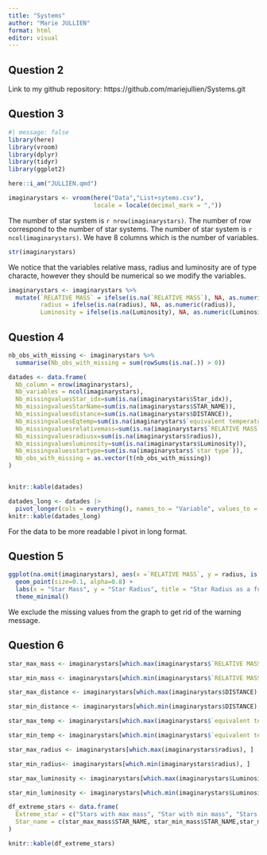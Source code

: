 ```yaml
---
title: "Systems"
author: "Marie JULLIEN"
format: html
editor: visual
---
```


## Question 2
Link to my github repository: https://github.com/mariejullien/Systems.git

## Question 3
```r
#| message: false
library(here)
library(vroom)
library(dplyr)
library(tidyr)
library(ggplot2)
```

```r
here::i_am("JULLIEN.qmd")
```


```r
imaginarystars <- vroom(here("Data","List+sytems.csv"),
                        locale = locale(decimal_mark = ","))
```
The number of star system is `r nrow(imaginarystars)`.
The number of row correspond to the number of star systems. 
The number of star system is `r ncol(imaginarystars)`.
We have 8 columns which is the number of variables. 

```r
str(imaginarystars)
```

We notice that the variables relative mass, radius and luminosity are of type characte, however they should be numerical so we modify the variables. 

```r
imaginarystars <- imaginarystars %>%
  mutate(`RELATIVE MASS` = ifelse(is.na(`RELATIVE MASS`), NA, as.numeric(`RELATIVE MASS`)),
         radius = ifelse(is.na(radius), NA, as.numeric(radius)),
         Luminosity = ifelse(is.na(Luminosity), NA, as.numeric(Luminosity)))

```

## Question 4
```r
nb_obs_with_missing <- imaginarystars %>%
  summarise(Nb_obs_with_missing = sum(rowSums(is.na(.)) > 0))

datades <- data.frame(
  Nb_column = nrow(imaginarystars),
  Nb_variables = ncol(imaginarystars),
  Nb_missingvaluesStar_idx=sum(is.na(imaginarystars$Star_idx)),
  Nb_missingvaluesStarName=sum(is.na(imaginarystars$STAR_NAME)),
  Nb_missingvaluesdistance=sum(is.na(imaginarystars$DISTANCE)),
  Nb_missingvaluesEqtemp=sum(is.na(imaginarystars$`equivalent temperature`)),
  Nb_missingvaluesrelativemass=sum(is.na(imaginarystars$`RELATIVE MASS`)),
  Nb_missingvaluesradiusx=sum(is.na(imaginarystars$radius)),
  Nb_missingvaluesluminosity=sum(is.na(imaginarystars$Luminosity)),
  Nb_missingvaluesstartype=sum(is.na(imaginarystars$`star type`)),
  Nb_obs_with_missing = as.vector(t(nb_obs_with_missing))
)


knitr::kable(datades)

```
```r
datades_long <- datades |>
  pivot_longer(cols = everything(), names_to = "Variable", values_to = "Value")
knitr::kable(datades_long)
```
For the data to be more readable I pivot in long format. 


## Question 5
```r
ggplot(na.omit(imaginarystars), aes(x =`RELATIVE MASS`, y = radius, is.na())) +
  geom_point(size=0.1, alpha=0.8) +  
  labs(x = "Star Mass", y = "Star Radius", title = "Star Radius as a function of Mass") +
  theme_minimal()
```

We exclude the missing values from the graph to get rid of the warning message. 

## Question 6


```r
star_max_mass <- imaginarystars[which.max(imaginarystars$`RELATIVE MASS`), ]

star_min_mass <- imaginarystars[which.min(imaginarystars$`RELATIVE MASS`), ]

star_max_distance <- imaginarystars[which.max(imaginarystars$DISTANCE), ]

star_min_distance <- imaginarystars[which.min(imaginarystars$DISTANCE), ]

star_max_temp <- imaginarystars[which.max(imaginarystars$`equivalent temperature`), ]

star_min_temp <- imaginarystars[which.min(imaginarystars$`equivalent temperature`), ]

star_max_radius <- imaginarystars[which.max(imaginarystars$radius), ]

star_min_radius<- imaginarystars[which.min(imaginarystars$radius), ]

star_max_luminosity <- imaginarystars[which.max(imaginarystars$Luminosity), ]

star_min_luminosity <- imaginarystars[which.min(imaginarystars$Luminosity), ]

```


```r
df_extreme_stars <- data.frame(
  Extreme_star = c("Stars with max mass", "Star with min mass", "Stars with max distance", "Stars with min distance", "Star max temp","Star min temp","Stars max radius", "Stars min radius", "Star max luminosity", "Stars min luminosity"),
  Star_name = c(star_max_mass$STAR_NAME, star_min_mass$STAR_NAME,star_max_distance$STAR_NAME, star_min_distance$STAR_NAME, star_max_temp$STAR_NAME, star_min_temp$STAR_NAME, star_max_radius$STAR_NAME, star_min_radius$STAR_NAME, star_max_luminosity$STAR_NAME, star_min_luminosity$STAR_NAME )
)

knitr::kable(df_extreme_stars)


```



